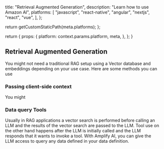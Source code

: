 
  title: "Retrieval Augmented Generation",
  description:
    "Learn how to use Amazon AI",
  platforms: [
    "javascript",
    "react-native",
    "angular",
    "nextjs",
    "react",
    "vue",
  ],
};

  return getCustomStaticPath(meta.platforms);
};

  return {
    props: {
      platform: context.params.platform,
      meta,
    },
  };
}



## Retrieval Augmented Generation


You might not need a traditional RAG setup using a Vector database and embeddings depending on your use case. Here are some methods you can use 

### Passing client-side context

You might  

### Data query Tools

Usually in RAG applications a vector search is performed before calling an LLM and the results of the vector search are passed to the LLM. Tool use on the other hand happens after the LLM is initially called and the LLM responds that it wants to invoke a tool. With Amplify AI, you can give the LLM access to query any data defined in your data definition. 
